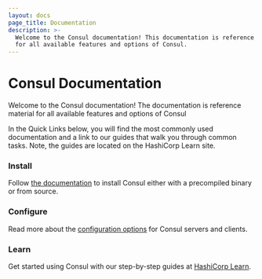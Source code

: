 ```yaml
---
layout: docs
page_title: Documentation
description: >-
  Welcome to the Consul documentation! This documentation is reference material
  for all available features and options of Consul.
---
```


# Consul Documentation

Welcome to the Consul documentation! The documentation is reference material
for all available features and options of Consul

In the Quick Links below, you will find the most commonly used documentation
and a link to our guides that walk you through common tasks. Note, the
guides are located on the HashiCorp Learn site.

### Install

Follow [the documentation](/docs/install) to install Consul either with a precompiled binary or from source.

### Configure

Read more about the [configuration options](/docs/agent/options) for Consul servers and clients.

### Learn

Get started using Consul with our step-by-step guides at [HashiCorp Learn](https://learn.hashicorp.com/consul).
